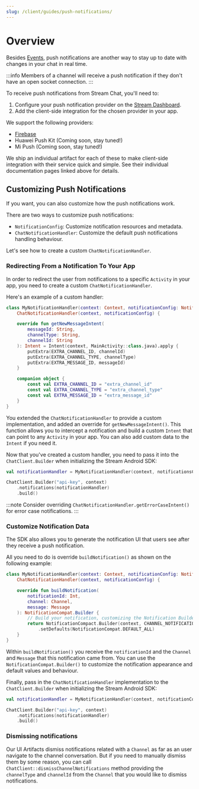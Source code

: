 ```yaml
---
slug: /client/guides/push-notifications/
---
```


# Overview

Besides [Events](https://getstream.io/chat/docs/android/event_listening/?language=kotlin), push notifications are another way to stay up to date with changes in your chat in real time.

:::info
Members of a channel will receive a push notification if they don't have an open socket connection.
:::

To receive push notifications from Stream Chat, you'll need to:

1. Configure your push notification provider on the [Stream Dashboard](https://dashboard.getstream.io/).
2. Add the client-side integration for the chosen provider in your app.

We support the following providers:

- [Firebase](./02-firebase.mdx)
- Huawei Push Kit (Coming soon, stay tuned!)
- Mi Push (Coming soon, stay tuned!)

We ship an individual artifact for each of these to make client-side integration with their service quick and simple. See their individual documentation pages linked above for details.

## Customizing Push Notifications

If you want, you can also customize how the push notifications work.

There are two ways to customize push notifications:

* `NotificationConfig`: Customize notification resources and metadata.
* `ChatNotificationHandler`: Customize the default push notifications handling behaviour.

Let's see how to create a custom `ChatNotificationHandler`.

### Redirecting From a Notification To Your App

In order to redirect the user from notifications to a specific `Activity` in your app, you need to create a custom `ChatNotificationHandler`.

Here's an example of a custom handler:

```kotlin
class MyNotificationHandler(context: Context, notificationConfig: NotificationConfig) :
    ChatNotificationHandler(context, notificationConfig) {

    override fun getNewMessageIntent(
        messageId: String,
        channelType: String,
        channelId: String
    ): Intent = Intent(context, MainActivity::class.java).apply {
        putExtra(EXTRA_CHANNEL_ID, channelId)
        putExtra(EXTRA_CHANNEL_TYPE, channelType)
        putExtra(EXTRA_MESSAGE_ID, messageId)
    }

    companion object {
        const val EXTRA_CHANNEL_ID = "extra_channel_id"
        const val EXTRA_CHANNEL_TYPE = "extra_channel_type"
        const val EXTRA_MESSAGE_ID = "extra_message_id"
    }
}
```

You extended the `ChatNotificationHandler` to provide a custom implementation, and added an override for `getNewMessageIntent()`. This function allows you to intercept a notification and build a custom `Intent` that can point to any `Activity` in your app. You can also add custom data to the `Intent` if you need it.

Now that you've created a custom handler, you need to pass it into the `ChatClient.Builder` when initializing the Stream Android SDK:

```kotlin {4}
val notificationHandler = MyNotificationHandler(context, notificationsConfig)

ChatClient.Builder("api-key", context)
    .notifications(notificationHandler)
    .build()
```

:::note
Consider overriding `ChatNotificationHandler.getErrorCaseIntent()` for error case notifications.
:::

### Customize Notification Data

The SDK also allows you to generate the notification UI that users see after they receive a push notification.

All you need to do is override `buildNotification()` as shown on the following example:

```kotlin
class MyNotificationHandler(context: Context, notificationConfig: NotificationConfig) :
    ChatNotificationHandler(context, notificationConfig) {

    override fun buildNotification(
        notificationId: Int,
        channel: Channel,
        message: Message
    ): NotificationCompat.Builder {
        // Build your notification, customizing the Notification Builder as needed
        return NotificationCompact.Builder(context, CHANNEL_NOTIFICATION_ID)
            .setDefaults(NotificationCompat.DEFAULT_ALL)
    }
}
```

Within `buildNotification()` you receive the `notificationId` and the `Channel` and `Message` that this notification came from. You can use the `NotificationCompat.Builder()` to customize the notification appearance and default values and behaviour.

Finally, pass in the `ChatNotificationHandler` implementation to the `ChatClient.Builder` when initializing the Stream Android SDK:

```kotlin {4}
val notificationHandler = MyNotificationHandler(context, notificationConfig)

ChatClient.Builder("api-key", context)
    .notifications(notificationHandler)
    .build()
```

### Dismissing notifications
Our UI Artifacts dismiss notifications related with a `Channel` as far as an user navigate to the channel conversation.
But if you need to manually dismiss them by some reason, you can call `ChatClient::dismissChannelNotifications` method providing the `channelType` and `channelId` from the `Channel` that you would like to dismiss notifications.